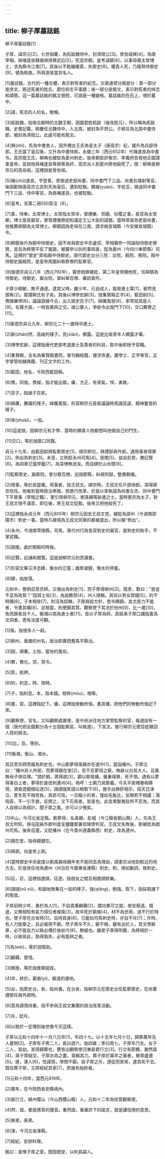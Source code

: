 ```yaml
---
---
---
```

title: 柳子厚墓誌銘
---




柳子厚墓誌銘[1]

子厚，諱宗元[2]。七世祖慶，為拓跋魏侍中，封濟陰公[3]。曾伯祖奭[4]，為唐宰相，與褚遂良韓瑗俱得罪武后[5]，死高宗朝。皇考諱鎮[6]，以事母棄太常博士，求為縣令江南[7]。其後以不能媚權貴，失禦史[8]。權貴人死，乃複拜侍御史[9]，號為剛直。所與游皆當世名人。

[1]墓誌銘，古代的一種文體，表示對死者的紀念。文章通常分兩部分：第一部分是序文，敘述死者的姓氏、爵位和生平事蹟；後一部分是銘文，表示對死者的悼念和頌贊。這一篇墓誌銘的銘文很短，可說是一種變格。墓誌銘刻在石上，埋於墓中。

[2]諱，死去的人的名，敬稱。

[3]拓跋魏，指南北朝時的北魏王朝，因國君姓拓跋（後改姓元），所以稱為拓跋魏。史書記載，柳慶任北魏侍中，入北周，被封為平齊公。子柳旦為北周中書侍郎，被封為濟陰公。此處可能有脫文。

[4]奭(shì)，先為中書舍人，因外甥女王氏為皇太子（唐高宗）妃，擢升為兵部侍郎。王氏當了皇后後，又升為中書侍郎。永徽三年（西元652年）代褚遂良為中書令。高宗廢王氏，柳奭也被貶為愛州刺史。後來朝臣許敬宗、李義府告發他企圖謀害皇帝，並說他與褚遂良等朋黨為奸，高宗派人到愛州將他殺死了。按：柳奭是柳宗元的高伯祖，這裡說是曾伯祖。

[5]褚(chǔ)遂良，字登善，曾做過吏部尚書、同中書門下三品、尚書右僕射等官。後因勸阻唐高宗立武則天為皇后，遭到貶黜。韓瑗(yuàn)，字伯玉，做過同中書門下三品、侍中等官，為救褚遂良，也被貶黜。

[6]皇考，見第二冊550頁注〔6〕。

[7]事，侍奉。太常博士，太常指太常寺，掌禮樂、郊廟、社稷之事，長官為太常卿。博士是其屬官，掌管禮儀祭祀和議定王公大臣的諡號。當時常袞為吏部尚書，他推薦柳鎮為太常博士。柳鎮因為老母在江南，請求做宣城縣（今安徽宣城縣）令。

[8]柳鎮後升為殿中侍御史，因不肯與禦史中丞盧佋、宰相竇參一同誣陷侍御史穆贊，並且為穆贊平反了冤獄，被竇參以別的事陷害，貶為夔州（今四川奉節縣）司馬。這裡的"禦史"即指殿中侍御史。唐代禦史台分三院：台院、殿院、察院。殿中侍御史屬殿院，是皇帝周圍糾察群僚的監察官。

[9]唐德宗貞元八年（西元792年），竇參因罪被貶，第二年皇帝賜他死，任柳鎮為侍御史。侍御史，屬台院，掌糾舉百僚、審訊案件。

子厚少精敏，無不通達。逮其父時，雖少年，已自成人，能取進士第[1]，嶄然見頭角[2]。眾謂柳氏有子矣。其後以博學宏辭[3]，授集賢殿正字[4]，藍田尉[5]。儁傑廉悍[6]，議論證據今古，出入經史百子[7]，踔厲風發[8]，率常屈其座人[9]。名聲大振，一時皆慕與之交。諸公要人，爭欲令出我門下[10]，交口薦譽之[11]。

[1]唐德宗貞元九年，柳宗元二十一歲時中進士。

[2]嶄(zhǎn)然，高峻的樣子。見(xiàn)，顯露。這是比喻青年人顯露才華。

[3]博學宏辭，這裡指唐代吏部考選進士及第者的科目，取中後即授予官職。

[4]集賢殿，全名為集賢殿書院，掌刊輯經籍，搜求佚書。置學士、正字等官。正字掌管校讎典籍、刊正文字的工作。

[5]藍田，地名，今陝西藍田縣。

[6]儁，同俊。儁傑，指才能出眾。廉，方正，有骨氣。悍，勇敢。

[7]百子，指諸子百家。

[8]踔厲，騰躍的樣子。踔厲風發，形容柳宗元發表議論時見識高遠、精神奮發的樣子。

[9]率(shuài)，一般。

[10]這是說，因柳宗元有才學，當時的顯貴人物都想叫他做自己的門生。

[11]交口，等於說眾口同聲。

貞元十九年，由藍田尉拜監察禦史[1]，順宗即位，拜禮部員外郎。遇用事者得罪[2]，例出為刺史[3]。未至，又例貶永州司馬[4]。居閑[5]，益自刻苦，務記覽[6]。為詞章氾濫停蓄[7]，為深博無涯涘。而自肆於山水間[8]。

[1]監察禦史，屬察院，掌分察百僚，巡按郡縣，糾視刑獄，整肅朝儀。

[2]用事，等於說當權。用事者，指王叔文。順宗時，王叔文任戶部侍郎，深得順宗信任。他看到當時政治黑暗，想進行改革，於是以韋執誼為尚書左丞、同中書門下平章事（宰相之職），更引用柳宗元、劉禹錫等新進之士。當時憲宗為太子，對王叔文很不滿意，即位後，將王叔文貶黜，後來又把他殺死了。

[3]這裡指永貞元年（西元805年）柳宗元因坐王叔文党，被貶為邵州（今湖南邵陽市）刺史一事。當時凡被視為王叔文同黨的都被遣出，所以稱"例出"。

[4]永州，今湖南零陵縣。司馬，唐代州行政長官刺史的屬官，是刺史的助手，不掌武職。

[5]居閑，處於閒暇的時候。

[6]記覽，記誦和閱覽。這是說柳宗元刻苦讀書。

[7]形容文筆汪洋恣肆，像水的氾濫；雄厚凝鏈，像水的停蓄。

[8]肆，指放蕩。

元和中，嘗例召至京師，又偕出為刺史[1]，而子厚得柳州[2]。既至，歎曰："是豈不足為政邪？"因其土俗[3]，為設教禁[4]，州人順賴。其俗以男女質錢[5]，約不時贖[6]，子本相侔[7]，則沒為奴婢。子厚與設方針，悉令贖歸。其尤貧力不能者，令書其傭[8]，足相當，則使歸其質。觀察使下其法於他州[9]，比一歲[10]，免而歸者且千人。衡湘以南為進士者[11]，皆以子厚為師，其經承子厚口講指書為文詞者，悉有法度可觀。

[1]偕，指很多人一起。

[2]柳州，唐置的州名，故治即廣西舊馬平縣治。

[3]因，順著。土俗，當地的風俗。

[4]教，教化。禁，禁令。

[5]質，抵押。

[6]約，約定。時，按時。

[7]子，指利息。本，指本錢。相侔(móu)，相等。

[8]書，寫，這裡指記下。傭，這裡指勞動所值。書其傭，把他們的勞動所值記下來。

[9]觀察使，官名，又叫觀察處置使，是中央派往地方掌管監察的官，每道設有一個（唐代把全國劃分為十五個監察區，叫做道）。下其法，推行柳宗元使百姓贖回人質的辯法。

[10]比，及，等到。

[11]衡湘，衡山、湘水。

其召至京師而複為刺史也，中山劉夢得禹錫亦在遣中[1]，當詣播州。子厚泣曰："播州非人所居，而夢得親在堂[2]，吾不忍夢得之窮，無辭以白其大人。且萬無母子俱往理。"請於朝，將拜疏[3]，願以柳易播，雖重得罪，死不恨。遇有以夢得事白上者，夢得於是改刺連州[4]。嗚呼！士窮乃見節義。今夫平居裡巷相慕悅，酒食遊戲相征逐[5]，詡詡強笑語以相取下[6]，握手出肺肝相示，指天日涕泣，誓生死不相背負，真若可信，一旦臨小利害，僅如毛髮比，反眼若不相識；落陷穽，不一引手救，反擠之，又下石焉者，皆是也。此宜禽獸夷狄所不忍為，而其人自視以為得計。聞子厚之風，亦可以少愧矣。

[1]中山，今河北省定縣。劉夢得，名禹錫，彭城（今江蘇省銅山縣）人，先為王叔文所知，授屯田員外郎判度支鹽鐵案兼崇陵使判官。王叔文失敗後，劉被貶為朗州司馬。後來召還，又貶播州（在今貴州遵義縣西）刺史，改為連州。

[2]親在堂，指母親健在。

[3]拜疏，向皇帝上疏。

[4]當時禦史中丞裴度以劉禹錫母親年老不能同去為理由，請憲宗派他到較近的地方去，於是改任他為連州（州治在今廣東省連縣）刺史。刺，用如動詞，做刺史。

[5]征，召，這裡指邀請。征逐，指朋友之間互相邀請飲樂。

[6]詡詡(xǔ xǔ)，和諧地聚集在一起的樣子。強(qiǎng)，勉強。取下，指採取謙下的態度。

子厚前時少年，勇於為人[1]，不自貴重顧藉[2]，謂功業可立就，故坐廢退。既退，又無相知有氣力得位者推挽[3]，故卒死於窮裔[4]，材不為世用，道不行於時也。使子厚在台省時[5]，自持其身[6]，已能如司馬刺史時，亦自不斥[7]；斥時，有人力能舉之，且必複用不窮。然子厚斥不久，窮不極，雖有出於人，其文學辭章，必不能自力以致必傳於後如今[8]，無疑也。雖使子厚得所願，為將相於一時，以彼易此，孰得孰失，必有能辨之者。

[1]為(wèi)，等於說幫助。

[2]顧藉，愛惜。

[3]推挽，等於說推舉提拔。

[4]卒，終於。窮裔(yì)，僻遠的邊地。

[5]台，指禦史台。省，指尚書。在台省，指柳宗元在禦史台任監察禦史，在尚書禮部任員外郎時。

[6]意為謹慎持重，指不參與王叔文集團的政治改革活動。

[7]斥，貶斥。

[8]以致於一定傳到後世像今天這樣。

子厚以元和十四年十一月八日卒[1]，年四十七。以十五年七月十日，歸葬萬年先人墓側[2]。子厚有子男二人，長曰週六，始四歲；季曰周七，子厚卒乃生。女子二人，皆幼。其得歸葬也，費皆出觀察使河東裴君行立[3]。行立有節概，重然諾[4]，與子厚結交，子厚亦為之盡，竟賴其力。葬子厚於萬年之墓者，舅弟盧遵[5]。遵，涿人[6]，性謹慎，學問不厭。自子厚之斥，遵從而家焉，逮其死不去。既往葬子厚，又將經紀其家[7]，庶幾有始終者。

[1]元和十四年，當西元819年。

[2]萬年，在今陝西長安縣境內。

[3]裴行立，絳州稷山（今山西稷山縣）人，元和十二年為桂管觀察使。

[4]然、諾，都是應答的聲音。重然諾，看重許下的諾言，就是講信用的意思。

[5]舅弟，表弟。

[6]涿，今河北省涿縣。

[7]經紀，安排料理。

銘曰：是惟子厚之室，既固既安，以利其嗣人。
